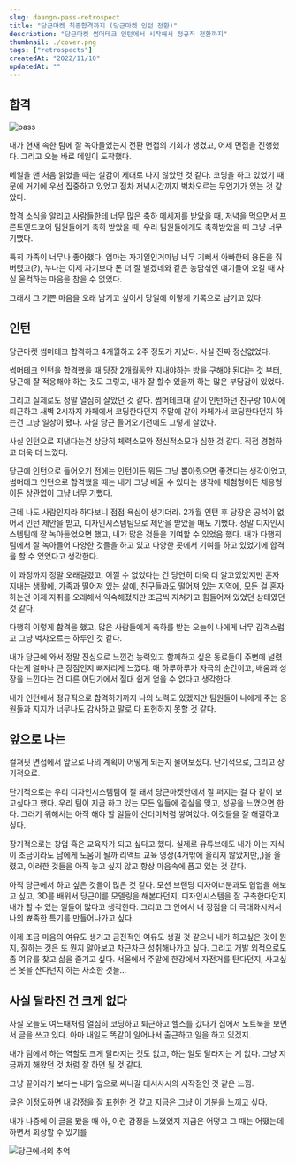 ```yaml
---
slug: daangn-pass-retrospect
title: "당근마켓 최종합격까지 (당근마켓 인턴 전환)"
description: "당근마켓 썸머테크 인턴에서 시작해서 정규직 전환까지"
thumbnail: ./cover.png
tags: ["retrospects"]
createdAt: "2022/11/10"
updatedAt: ""
---
```


## 합격

![pass](./pass.png)

내가 현재 속한 팀에 잘 녹아들었는지 전환 면접의 기회가 생겼고, 어제 면접을 진행했다.
그리고 오늘 바로 메일이 도착했다.

메일을 맨 처음 읽었을 때는 실감이 제대로 나지 않았던 것 같다.
코딩을 하고 있었기 때문에 거기에 우선 집중하고 있었고 점차 저녁시간까지 벅차오르는 무언가가 있는 것 같았다.

합격 소식을 알리고 사람들한테 너무 많은 축하 메세지를 받았을 때,
저녁을 먹으면서 프론트엔드코어 팀원들에게 축하 받았을 때,
우리 팀원들에게도 축하받았을 때 그냥 너무 기뻤다.

특히 가족이 너무나 좋아했다. 엄마는 자기일인거마냥 너무 기뻐서 아빠한테 용돈을 줘버렸고(?),
누나는 이제 자기보다 돈 더 잘 벌겠네와 같은 농담섞인 얘기들이 오갈 때 사실 울컥하는 마음을 참을 수 없었다.

그래서 그 기쁜 마음을 오래 남기고 싶어서 당일에 이렇게 기록으로 남기고 있다.

## 인턴

당근마켓 썸머테크 합격하고 4개월하고 2주 정도가 지났다. 사실 진짜 정신없었다.

썸머테크 인턴을 합격했을 때 당장 2개월동안 지내야하는 방을 구해야 된다는 것 부터,
당근에 잘 적응해야 하는 것도 그렇고, 내가 잘 할수 있을까 하는 많은 부담감이 있었다.

그리고 실제로도 정말 열심히 살았던 것 같다. 썸머테크때 같이 인턴하던 친구랑 10시에 퇴근하고 새벽 2시까지 카페에서 코딩한다던지
주말에 같이 카페가서 코딩한다던지 하는건 그냥 일상이 됐다. 사실 당근 들어오기전에도 그렇게 살았다.

사실 인턴으로 지낸다는건 상당히 체력소모와 정신적소모가 심한 것 같다. 직접 경험하고 더욱 더 느꼈다.

당근에 인턴으로 들어오기 전에는 인턴이든 뭐든 그냥 뽑아줬으면 좋겠다는 생각이었고,
썸머테크 인턴으로 합격했을 때는 내가 그냥 배울 수 있다는 생각에 체험형이든 채용형이든 상관없이 그냥 너무 기뻤다.

근데 나도 사람인지라 하다보니 점점 욕심이 생기더라. 2개월 인턴 후 당장은 공석이 없어서 인턴 제안을 받고,
디자인시스템팀으로 제안을 받았을 때도 기뻤다. 정말 디자인시스템팀에 잘 녹아들었으면 했고, 내가 많은 것들을 기여할 수 있었음 했다.
내가 다행히 팀에서 잘 녹아들어 다양한 것들을 하고 있고 다양한 곳에서 기여를 하고 있었기에 합격을 할 수 있었다고 생각한다.

이 과정까지 정말 오래걸렸고, 어쩔 수 없었다는 건 당연히 더욱 더 알고있었지만 혼자 지내는 생활에, 가족과 떨어져 있는 삶에,
친구들과도 떨어져 있는 지역에, 모든 걸 혼자하는건 이제 자취를 오래해서 익숙해졌지만 조금씩 지쳐가고 힘들어져 있었던 상태였던 것 같다.

다행히 이렇게 합격을 했고, 많은 사람들에게 축하를 받는 오늘이 나에게 너무 감격스럽고 그냥 벅차오르는 하루인 것 같다.

내가 당근에 와서 정말 진심으로 느낀건 능력있고 함께하고 싶은 동료들이 주변에 널렸다는게 얼마나 큰 장점인지 뼈저리게 느꼈다.
매 하루하루가 자극의 순간이고, 배움과 성장을 느낀다는 건 다른 어딘가에서 절대 쉽게 얻을 수 없다고 생각한다.

내가 인턴에서 정규직으로 합격하기까지 나의 노력도 있겠지만 팀원들이 나에게 주는 응원들과 지지가 너무나도 감사하고 말로 다 표현하지 못할 것 같다.

## 앞으로 나는

컬쳐핏 면접에서 앞으로 나의 계획이 어떻게 되는지 물어보셨다. 단기적으로, 그리고 장기적으로.

단기적으로는 우리 디자인시스템팀이 잘 돼서 당근마켓안에서 잘 퍼지는 걸 다 같이 보고싶다고 했다.
우리 팀이 지금 하고 있는 모든 일들에 결실을 맺고, 성공을 느꼈으면 한다. 그러기 위해서는 아직 해야 할 일들이 산더미처럼 쌓여있다.
이것들을 잘 해결하고 싶다.

장기적으로는 창업 혹은 교육자가 되고 싶다고 했다. 실제로 유튜브에도 내가 아는 지식이 조금이라도 남에게 도움이 될까 리액트 교육 영상(4개밖에 올리지 않았지만,,)을 올렸고,
이러한 것들을 아직 놓고 싶지 않고 항상 마음속에 품고 있는 것 같다.

아직 당근에서 하고 싶은 것들이 많은 것 같다. 모션 브랜딩 디자이너분과도 협업을 해보고 싶고, 3D를 배워서 당근이를 모델링을 해본다던지,
디자인시스템을 잘 구축한다던지 내가 할 수 있는 일들이 많다고 생각한다. 그리고 그 안에서 내 장점을 더 극대화시켜서 나의 뾰족한 특기를 만들어나가고 싶다.

이제 조금 마음의 여유도 생기고 금전적인 여유도 생길 것 같으니 내가 하고싶은 것이 뭔지, 잘하는 것은 또 뭔지 알아보고 차근차근 성취해나가고 싶다.
그리고 개발 외적으로도 좀 여유를 찾고 삶을 즐기고 싶다. 서울에서 주말에 한강에서 자전거를 탄다던지, 사고싶은 옷을 산다던지 하는 사소한 것들...

## 사실 달라진 건 크게 없다

사실 오늘도 여느때처럼 열심히 코딩하고 퇴근하고 헬스를 갔다가 집에서 노트북을 보면서 글을 쓰고 있다.
아마 내일도 똑같이 일어나서 출근하고 일을 하고 있겠지.

내가 팀에서 하는 역할도 크게 달라지는 것도 없고, 하는 일도 달라지는 게 없다.
그냥 지금까지 해왔던 것 처럼 잘 하면 될 것 같다.

그냥 끝이라기 보다는 내가 앞으로 써나갈 대서사시의 시작점인 것 같은 느낌.

글은 이정도하면 내 감정을 잘 표현한 것 같고 지금은 그냥 이 기분을 느끼고 싶다.

내가 나중에 이 글을 봤을 때 아, 이런 감정을 느꼈었지 지금은 어떻고 그 때는 어땠는데 하면서 회상할 수 있기를

![당근에서의 추억](./memory.png)
